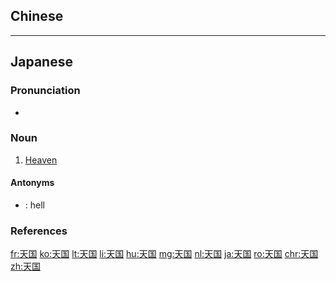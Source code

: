 ==Chinese==
{{zh-see|天國}}

----

==Japanese==
{{ja-kanjitab|てん|こく|k2=ごく|yomi=o|r=y}}

===Pronunciation===
* {{ja-pron|てんごく|y=o|acc=1|acc_ref=NHK}}

===Noun===
{{ja-noun|てんごく|kyu=天國}}

# [[heaven|Heaven]]
#: {{ja-usex|'''天国'''に行きたいですか？|'''てんごく''' に いきたい です か？|Do you want to [[go]] to '''heaven'''?}}

====Antonyms====
* {{ja-r|地獄|じごく}}: hell

===References===
<references/>

[[fr:天国]]
[[ko:天国]]
[[lt:天国]]
[[li:天国]]
[[hu:天国]]
[[mg:天国]]
[[nl:天国]]
[[ja:天国]]
[[ro:天国]]
[[chr:天国]]
[[zh:天国]]